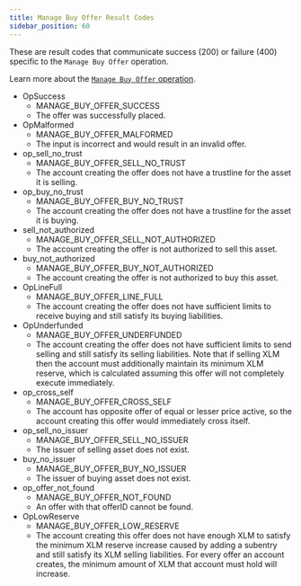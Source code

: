 ```yaml
---
title: Manage Buy Offer Result Codes
sidebar_position: 60
---
```



These are result codes that communicate success (200) or failure (400) specific to the `Manage Buy Offer` operation.

Learn more about the [`Manage Buy Offer` operation](../../../../../../docs/learn/fundamentals/transactions/list-of-operations#manage-buy-offer).

<AttributeTable>

- OpSuccess
  - MANAGE_BUY_OFFER_SUCCESS
  - The offer was successfully placed.
- OpMalformed
  - MANAGE_BUY_OFFER_MALFORMED
  - The input is incorrect and would result in an invalid offer.
- op_sell_no_trust
  - MANAGE_BUY_OFFER_SELL_NO_TRUST
  - The account creating the offer does not have a trustline for the asset it is selling.
- op_buy_no_trust
  - MANAGE_BUY_OFFER_BUY_NO_TRUST
  - The account creating the offer does not have a trustline for the asset it is buying.
- sell_not_authorized
  - MANAGE_BUY_OFFER_SELL_NOT_AUTHORIZED
  - The account creating the offer is not authorized to sell this asset.
- buy_not_authorized
  - MANAGE_BUY_OFFER_BUY_NOT_AUTHORIZED
  - The account creating the offer is not authorized to buy this asset.
- OpLineFull
  - MANAGE_BUY_OFFER_LINE_FULL
  - The account creating the offer does not have sufficient limits to receive buying and still satisfy its buying liabilities.
- OpUnderfunded
  - MANAGE_BUY_OFFER_UNDERFUNDED
  - The account creating the offer does not have sufficient limits to send selling and still satisfy its selling liabilities. Note that if selling XLM then the account must additionally maintain its minimum XLM reserve, which is calculated assuming this offer will not completely execute immediately.
- op_cross_self
  - MANAGE_BUY_OFFER_CROSS_SELF
  - The account has opposite offer of equal or lesser price active, so the account creating this offer would immediately cross itself.
- op_sell_no_issuer
  - MANAGE_BUY_OFFER_SELL_NO_ISSUER
  - The issuer of selling asset does not exist.
- buy_no_issuer
  - MANAGE_BUY_OFFER_BUY_NO_ISSUER
  - The issuer of buying asset does not exist.
- op_offer_not_found
  - MANAGE_BUY_OFFER_NOT_FOUND
  - An offer with that offerID cannot be found.
- OpLowReserve
  - MANAGE_BUY_OFFER_LOW_RESERVE
  - The account creating this offer does not have enough XLM to satisfy the minimum XLM reserve increase caused by adding a subentry and still satisfy its XLM selling liabilities. For every offer an account creates, the minimum amount of XLM that account must hold will increase.

</AttributeTable>
